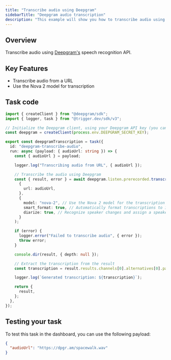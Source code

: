 ```yaml
---
title: "Transcribe audio using Deepgram"
sidebarTitle: "Deepgram audio transcription"
description: "This example will show you how to transcribe audio using Deepgram's speech recognition API with Trigger.dev."
---
```


## Overview

Transcribe audio using [Deepgram's](https://developers.deepgram.com/docs/introduction) speech recognition API.

## Key Features

- Transcribe audio from a URL
- Use the Nova 2 model for transcription

## Task code

```ts trigger/deepgramTranscription.ts
import { createClient } from "@deepgram/sdk";
import { logger, task } from "@trigger.dev/sdk/v3";

// Initialize the Deepgram client, using your Deepgram API key (you can find this in your Deepgram account settings).
const deepgram = createClient(process.env.DEEPGRAM_SECRET_KEY);

export const deepgramTranscription = task({
  id: "deepgram-transcribe-audio",
  run: async (payload: { audioUrl: string }) => {
    const { audioUrl } = payload;

    logger.log("Transcribing audio from URL", { audioUrl });

    // Transcribe the audio using Deepgram
    const { result, error } = await deepgram.listen.prerecorded.transcribeUrl(
      {
        url: audioUrl,
      },
      {
        model: "nova-2", // Use the Nova 2 model for the transcription
        smart_format: true, // Automatically format transcriptions to improve readability
        diarize: true, // Recognize speaker changes and assign a speaker to each word in the transcript
      }
    );

    if (error) {
      logger.error("Failed to transcribe audio", { error });
      throw error;
    }

    console.dir(result, { depth: null });

    // Extract the transcription from the result
    const transcription = result.results.channels[0].alternatives[0].paragraphs?.transcript;

    logger.log(`Generated transcription: ${transcription}`);

    return {
      result,
    };
  },
});
```

## Testing your task

To test this task in the dashboard, you can use the following payload:

```json
{
  "audioUrl": "https://dpgr.am/spacewalk.wav"
}
```
